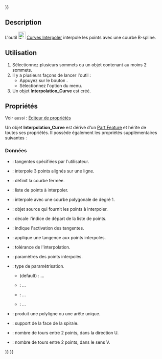 <languages/>
{{UnfinishedDocu{{#translation:}}}}

{{Docnav/fr
|[[Curves_Approximate/fr|Approximer]]
|[[Curves_ParametricBlendCurve/fr|Courbe de transition]]
|[[Curves_Workbench/fr|Atelier Curves]]
|IconL=Curves_Approximate.svg
|IconR=Curves_ParametricBlendCurve.svg
|IconC=Curves_workbench_icon.svg
}}

{{GuiCommand/fr
|Name=Curves Interpolate
|Name/fr=Curves Interpoler
|MenuLocation=Curves → Interpoler
|Workbenches=[[Curves_Workbench/fr|Curves]]
}}

==Description==

L'outil [[Image:Curves_Interpolate.svg|24px]] [[Curves_Interpolate/fr|Curves Interpoler]] interpole les points avec une courbe B-spline.

<span id="Usage"></span>
==Utilisation==

# Sélectionnez plusieurs sommets ou un objet contenant au moins 2 sommets.
# Il y a plusieurs façons de lancer l'outil :
#* Appuyez sur le bouton {{Button|[[Image:Curves_Interpolate.svg|16px]] [[Curves_Interpolate/fr|Interpoler]]}}.
#* Sélectionnez l'option {{MenuCommand|Curves → [[Image:Curves_Interpolate.svg|16px]] Interpoler}} du menu.
# Un objet '''Interpolation_Curve''' est créé.

<span id="Properties"></span>
==Propriétés==

Voir aussi : [[Property_editor/fr|Éditeur de propriétés]]

Un objet '''Interpolation_Curve''' est dérivé d'un [[Part_Feature/fr|Part Feature]] et hérite de toutes ses propriétés. Il possède également les propriétés supplémentaires suivantes :

<span id="Data"></span>
===Données===

{{TitleProperty|General}}

* {{PropertyData|CustomTangents|Bool}} : tangentes spécifiées par l'utilisateur.
* {{PropertyData|DetectAligned|Bool|Hidden}} : interpole 3 points alignés sur une ligne.
* {{PropertyData|Periodic|Bool}} : définit la courbe fermée.
* {{PropertyData|PointList|LinkSubList|Hidden}} : liste de points à interpoler.
* {{PropertyData|Polygonal|Bool}} : interpole avec une courbe polygonale de degré 1.
* {{PropertyData|Source|Link}} : objet source qui fournit les points à interpoler.
* {{PropertyData|StartOffset|Integer}} : décale l'indice de départ de la liste de points.
* {{PropertyData|TangentFlags|BoolList}} : indique l'activation des tangentes.
* {{PropertyData|Tangents|VectorList}} : applique une tangence aux points interpolés.
* {{PropertyData|Tolerance|Float|}} : tolérance de l'interpolation.

{{TitleProperty|Parameters}}

* {{PropertyData|Parameters|FloatList|Hidden}} : paramètres des points interpolés.
* {{PropertyData|Parametrization|Enumeration}} : type de paramétrisation.
** {{Value|ChordLength}} (default) : ...
** {{Value|Centripetal}} : ...
** {{Value|Uniform}} : ...
** {{Value|Custom}} : ...
* {{PropertyData|WireOutput|Bool}} : produit une polyligne ou une arête unique.

{{TitleProperty|Spiral}}

* {{PropertyData|FaceSupport|LinkSub}} : support de la face de la spirale.
* {{PropertyData|UTurns|Integer}} : nombre de tours entre 2 points, dans la direction U.
* {{PropertyData|VTurns|Integer}} : nombre de tours entre 2 points, dans le sens V.


{{Docnav/fr
|[[Curves_Approximate/fr|Approximer]]
|[[Curves_ParametricBlendCurve/fr|Courbe de transition]]
|[[Curves_Workbench/fr|Atelier Curves]]
|IconL=Curves_Approximate.svg
|IconR=Curves_ParametricBlendCurve.svg
|IconC=Curves_workbench_icon.svg
}}

{{Curves Tools navi{{#translation:}}}}
{{Userdocnavi{{#translation:}}}}